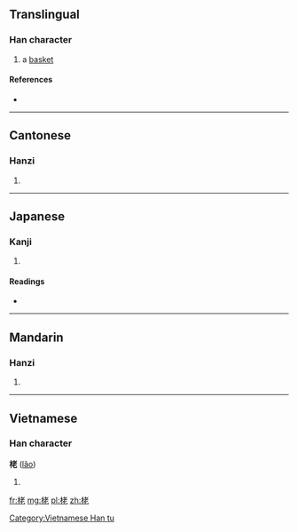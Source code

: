 ==Translingual==

===Han character===
{{Han char|rn=75|rad=木|as=06|sn=10|four=4491<sub>1</sub>|canj=木十大心 (DJKP)}}

# a [[basket]]

====References====
* {{Han ref|kx=0523.230|dkj=14736|dj=0912.010|hdz=21194.050|uh=6833|ud=26675|bh=D1DD|bd=53725}}

----

==Cantonese==

===Hanzi===
{{yue-hanzi|jyut=|y=lou5}}

# {{defn|lang=yue|sort=木06}}

----

==Japanese==

===Kanji===
{{ja-kanji|grade=|rs=木06}}

# {{defn|lang=ja|sort=木06}}

====Readings====
* {{ja-readings|on=[[ろう]] (rō)|kun=}}

----

==Mandarin==

===Hanzi===
{{cmn-hanzi|pin=[[lǎo]] ([[lao3]])|wg=lao<sup>3</sup>}}

# {{defn|lang=cmn|sort=木06}}

----

==Vietnamese==

===Han character===
'''栳''' ([[lão]])

# {{defn|lang=vi}}

[[Category:Vietnamese Han tu]]

[[fr:栳]]
[[mg:栳]]
[[pl:栳]]
[[zh:栳]]